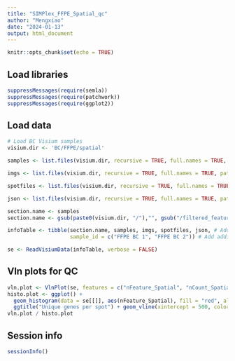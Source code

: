 ```yaml
---
title: "SIMPlex_FFPE_Spatial_qc"
author: "Mengxiao"
date: "2024-01-13"
output: html_document
---
```


```r
knitr::opts_chunk$set(echo = TRUE)
```

## Load libraries

```r
suppressMessages(require(semla))
suppressMessages(require(patchwork))
suppressMessages(require(ggplot2))
```

## Load data

```r
# Load BC Visium samples
visium.dir <- 'BC/FFPE/spatial'

samples <- list.files(visium.dir, recursive = TRUE, full.names = TRUE, pattern = 'filtered_feature_bc_matrix.h5')

imgs <- list.files(visium.dir, recursive = TRUE, full.names = TRUE, pattern = 'tissue_hires_image.png')

spotfiles <- list.files(visium.dir, recursive = TRUE, full.names = TRUE, pattern = 'tissue_positions.csv')

json <- list.files(visium.dir, recursive = TRUE, full.names = TRUE, pattern = 'scalefactors_json.json')

section.name <- samples
section.name <- gsub(paste0(visium.dir, "/"),"", gsub("/filtered_feature_bc_matrix.h5", "", section.name))

infoTable <- tibble(section.name, samples, imgs, spotfiles, json, # Add required columns
                    sample_id = c("FFPE BC 1", "FFPE BC 2")) # Add additional column

se <- ReadVisiumData(infoTable, verbose = FALSE)
```

## Vln plots for QC

```r
vln.plot <- VlnPlot(se, features = c("nFeature_Spatial", "nCount_Spatial"), ncol = 2, group.by = "sample_id", pt.size = 0)
histo.plot <- ggplot() + 
  geom_histogram(data = se[[]], aes(nFeature_Spatial), fill = "red", alpha = 0.7, bins = 100) +
  ggtitle("Unique genes per spot") + geom_vline(xintercept = 500, color = "black", linetype = "dashed")
vln.plot / histo.plot
```

## Session info
```r
sessionInfo()
```

